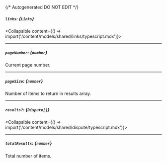 {/* Autogenerated DO NOT EDIT  */}

##### `links`: *{`Links`}*
<Collapsible content={() => import('/content/models/shared/links/typescript.mdx')}>
</Collapsible>

---
##### `pageNumber`: *{`number`}*
Current page number.

---
##### `pageSize`: *{`number`}*
Number of items to return in results array.

---
##### `results?`: *{`Dispute[]`}*
<Collapsible content={() => import('/content/models/shared/dispute/typescript.mdx')}>
</Collapsible>

---
##### `totalResults`: *{`number`}*
Total number of items.

